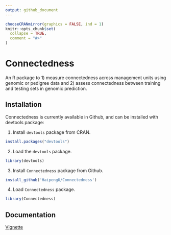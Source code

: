 ```yaml
---
output: github_document
---
```


<!-- README.md is generated from README.Rmd. Please edit README.Rmd (this file) -->

```r
chooseCRANmirror(graphics = FALSE, ind = 1)
knitr::opts_chunk$set(
  collapse = TRUE,
  comment = "#>"
)
```

# Connectedness
An R package to 1) measure connectedness across management units using genomic or pedigree data and 2) assess connectedness between training and testing sets in genomic prediction. 

## Installation
Connectedness is currently available in Github, and can be installed with devtools package: 

1. Install `devtools` package from CRAN. 
```r
install.packages("devtools")
```

2. Load the `devtools` package.
```r
library(devtools)
```

3. Install `Connectedness` package from Github.
```r
install_github('HaipengU/Connectedness')
```

4. Load `Connectedness` package. 
```r
library(Connectedness)
```

## Documentation

[Vignette](https://haipengu.github.io/Rmd/Vignette.html)
